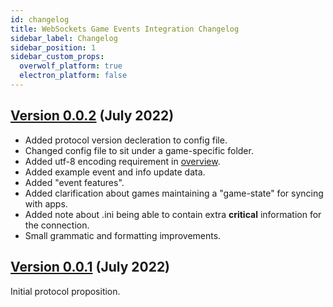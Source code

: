 ```yaml
---
id: changelog
title: WebSockets Game Events Integration Changelog
sidebar_label: Changelog
sidebar_position: 1
sidebar_custom_props:
  overwolf_platform: true
  electron_platform: false
---
```


## [Version 0.0.2](versions/0-0-x/0-0-2) (July 2022)
- Added protocol version decleration to config file.
- Changed config file to sit under a game-specific folder.
- Added utf-8 encoding requirement in [overview][overview].
- Added example event and info update data.
- Added "event features".
- Added clarification about games maintaining a "game-state" for syncing with apps.
- Added note about .ini being able to contain extra **critical** information for the connection.
- Small grammatic and formatting improvements.

## [Version 0.0.1](versions/0-0-x/0-0-1) (July 2022)

Initial protocol proposition.


[overview]: <overview> "Overview"